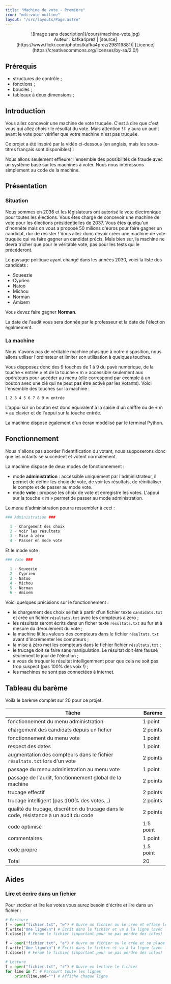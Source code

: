 ```yaml
---
title: "Machine de vote - Première"
icon: "mdi:vote-outline"
layout: "/src/layouts/Page.astro"
---
```


<center> ![Image sans description](/cours/machine-vote.jpg) </center>
<center> Auteur : kafka4prez | [source](https://www.flickr.com/photos/kafka4prez/298119881)| [Licence](https://creativecommons.org/licenses/by-sa/2.0/) </center>

## Prérequis
- structures de contrôle ;
- fonctions ;
- boucles ;
- tableaux à deux dimensions ;

## Introduction

Vous allez concevoir une machine de vote truquée. C'est à dire que c'est vous
qui allez choisir le résultat du vote. Mais attention ! Il y aura un audit
avant le vote pour vérifier que votre machine n'est pas truquée.

Ce projet a été inspiré par la vidéo ci-dessous (en anglais, mais les sous-
titres français sont disponibles) :

Nous allons seulement effleurer l'ensemble des possibilités de fraude avec un
système basé sur les machines à voter. Nous nous intéressons simplement au
code de la machine.

## Présentation

### Situation

Nous sommes en 2036 et les législateurs ont autorisé le vote électronique pour
toutes les élections. Vous êtes chargé de concevoir une machine de vote pour
les élections présidentielles de 2037. Vous êtes quelqu'un d'honnête mais on
vous a proposé 50 milions d'euros pour faire gagner un candidat, dur de
résister ! Vous allez donc devoir créer une machine de vote truquée qui va
faire gagner un candidat précis. Mais bien sur, la machine ne devra tricher
que pour le véritable vote, pas pour les tests qui le précéderont.

Le paysage politique ayant changé dans les années 2030, voici la liste des
candidats :

  - Squeezie
  - Cyprien
  - Natoo
  - Michou
  - Norman
  - Amixem

Vous devez faire gagner **Norman**.

La date de l'audit vous sera donnée par le professeur et la date de l'élection
égalmement.

### La machine

Nous n'avons pas de véritable machine physique à notre disposition, nous
allons utiliser l'ordinateur et limiter son utilisation à quelques touches.

Vous dispposez donc des 9 touches de 1 à 9 du pavé numérique, de la touche «
entrée » et de la touche « m » accessible seulement aux opérateurs pour
accéder au menu (elle correspond par exemple à un bouton avec une clé qui ne
peut pas être activé par les votants). Voici l'ensemble des touches sur la
machine :

```
1 2 3 4 5 6 7 8 9 m entrée
```

L'appui sur un bouton est donc équivalent à la saisie d'un chiffre ou de « m »
au clavier et de l'appui sur la touche entrée.

La machine dispose également d'un écran modélisé par le terminal Python.

## Fonctionnement

Nous n'allons pas aborder l'identification du votant, nous supposerons donc
que les votants se succèdent et votent normalement.

La machine dispose de deux modes de fonctionnement :

  - mode **administration** : accessible uniquement par l'administrateur, il permet de définir les choix de vote, de voir les résultats, de réinitialiser le compte et de passer au mode vote.
  - mode **vote** : propose les choix de vote et enregistre les votes. L'appui sur la touche « m » permet de passer au mode administration.

Le menu d'administration pourra ressembler à ceci :

```python
### Administration ###

  1 - Chargement des choix
  2 - Voir les résultats
  3 - Mise à zéro
  4 - Passer en mode vote
```
Et le mode vote :

```python
### Vote ###

  1 - Squeezie
  2 - Cyprien
  3 - Natoo
  4 - Michou
  5 - Norman
  6 - Amixem
```

Voici quelques précisions sur le fonctionnement :

  - le chargement des choix se fait à partir d'un fichier texte `candidats.txt` et crée un fichier `résultats.txt` avec les compteurs à zero ;
  - les résultats seront écrits dans un ficher texte `résultats.txt` au fur et à mesure du déroulement du vote ;
  - la machine lit les valeurs des compteurs dans le fichier `résultats.txt` avant d'incrémenter les compteurs ;
  - la mise à zéro met les compteurs dans le fichier fichier `résultats.txt` ;
  - le trucage doit se faire sans manipulation. Le résultat doit être faussé seulement le jour de l'élection ;
  - à vous de truquer le résultat intelligemment pour que cela ne soit pas trop suspect (pas 100% des voix !) ;
  - les machines ne sont pas connectées à internet.

## Tableau du barème

Voilà le barème complet sur 20 pour ce projet.

Tâche | Barème  
---|---  
fonctionnement du menu administration | 1 point  
chargement des candidats depuis un ficher | 2 points  
fonctionnement du menu vote | 1 point  
respect des dates | 1 point  
augmentation des compteurs dans le fichier `résultats.txt` lors d'un vote | 2 points  
passage du menu administration au menu vote | 1 point  
passage de l'audit, fonctionnement global de la machine | 2 points  
trucage effectif | 2 points  
trucage intelligent (pas 100% des votes…) | 2 points  
qualité du trucage, discrétion du trucage dans le code, résistance à un audit du code | 2 points  
code optimisé | 1.5 point  
commentaires | 1 point  
code propre | 1.5 point  
Total | 20  
  
## Aides

### Lire et écrire dans un fichier

Pour stocker et lire les votes vous aurez besoin d'écrire et lire dans un
fichier :

```python
# Écriture
f = open("fichier.txt", "w") # Ouvre un fichier ou le crée et efface le contenu du fichier
f.write("Une ligne\n") # Écrit dans le fichier et va à la ligne (avec le « \n »)
f.close() # Ferme le fichier (important pour ne pas perdre des infos)

f = open("fichier.txt", "a") # Ouvre un fichier ou le crée et se place à la fin
f.write("Une ligne\n") # Écrit dans le fichier et va à la ligne (avec le « \n »)
f.close() # Ferme le fichier (important pour ne pas perdre des infos)

# Lecture
f = open("fichier.txt", "r") # Ouvre en lecture le fichier
for line in f: # Parcourt toute les lignes
    print(line,end="") # Affiche chaque ligne
```
